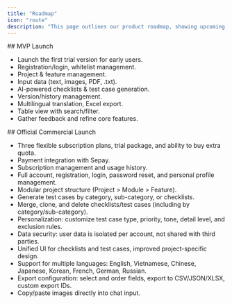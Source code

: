 ```yaml
---
title: "Roadmap"
icon: "route"
description: "This page outlines our product roadmap, showing upcoming features, improvements, and release plans."
---
```


<Update label="Mar - Apr / 2025" description="MVP">
  ## <Icon icon="check-double" color="#13ff00" size={24} /> MVP Launch

  - Launch the first trial version for early users.
  - Registration/login, whitelist management.
  - Project & feature management.
  - Input data (text, images, PDF, .txt).
  - AI-powered checklists & test case generation.
  - Version/history management.
  - Multilingual translation, Excel export.
  - Table view with search/filter.
  - Gather feedback and refine core features.
</Update>

<Update label="May - June 2025" description="1st">
  ## <Icon icon="check-double" color="#13ff00" size={24} /> Official Commercial Launch

  - Three flexible subscription plans, trial package, and ability to buy extra quota.
  - Payment integration with Sepay.
  - Subscription management and usage history.
  - Full account, registration, login, password reset, and personal profile management.
  - Modular project structure (Project \> Module \> Feature).
  - Generate test cases by category, sub-category, or checklists.
  - Merge, clone, and delete checklists/test cases (including by category/sub-category).
  - Personalization: customize test case type, priority, tone, detail level, and exclusion rules.
  - Data security: user data is isolated per account, not shared with third parties.
  - Unified UI for checklists and test cases, improved project-specific design.
  - Support for multiple languages: English, Vietnamese, Chinese, Japanese, Korean, French, German, Russian.
  - Export configuration: select and order fields, export to CSV/JSON/XLSX, custom export IDs.
  - Copy/paste images directly into chat input.
</Update>